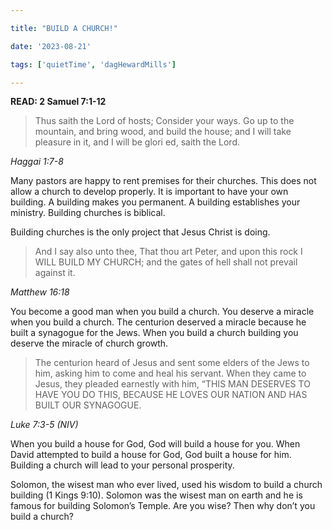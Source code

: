 ```yaml
---

title: "BUILD A CHURCH!"

date: '2023-08-21'

tags: ['quietTime', 'dagHewardMills']

---
```


**READ: 2 Samuel 7:1-12**

>Thus saith the Lord of hosts; Consider your ways. Go up to the mountain, and bring wood, and build the house; and I will take pleasure in it, and I will be glori ed, saith the Lord.

*Haggai 1:7-8*

Many pastors are happy to rent premises for their churches. This does not allow a church to develop properly. It is important to have your own building. A building makes you permanent. A building establishes your ministry. Building churches is biblical.

Building churches is the only project that Jesus Christ is doing.

>And I say also unto thee, That thou art Peter, and upon this rock I WILL BUILD MY CHURCH; and the gates of hell shall not prevail against it.

*Matthew 16:18*

You become a good man when you build a church. You deserve a miracle when you build a church. The centurion deserved a miracle because he built a synagogue for the Jews. When you build a church building you deserve the miracle of church growth.

>The centurion heard of Jesus and sent some elders of the Jews to him, asking him to come and heal his servant. When they came to Jesus, they pleaded earnestly with him, “THIS MAN DESERVES TO HAVE YOU DO THIS, BECAUSE HE LOVES OUR NATION AND HAS BUILT OUR SYNAGOGUE.

*Luke 7:3-5 (NIV)*

When you build a house for God, God will build a house for you. When David attempted to build a house for God, God built a house for him. Building a church will lead to your personal prosperity.

Solomon, the wisest man who ever lived, used his wisdom to build a church building (1 Kings 9:10). Solomon was the wisest man on earth and he is famous for building Solomon’s Temple. Are you wise? Then why don’t you build a church?
